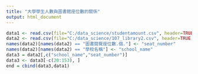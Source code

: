 ```yaml
---
title: "大學學生人數與圖書館座位數的關係"
output: html_document
---
```

```r
data1 <- read.csv(file="C:/data_science/studentamount.csv", header=TRUE, sep=",", quote = " ")
data2 <- read.csv(file="C:/data_science/107_library2.csv", header=TRUE, sep=",", quote = " ")
names(data2)[names(data2) == "圖書閱覽座位數.個."] <- "seat_number"
names(data2)[names(data2) == "學校名稱"] <- "school_name"
data3 = data2[,c("school_name","seat_number")]
data3 <- data3[-c(20:153), ]
end = cbind(data3,data1)
```

